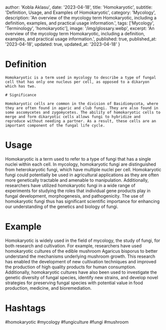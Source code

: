 
  author: 'Kobla Aklasu',
  date: '2023-04-18',
  title: 'Homokaryotic',
  subtitle: 'Definition, Usage, and Examples of Homokaryotic',
  category: 'Mycology',
  description: 'An overview of the mycology term Homokaryotic, including a definition, examples, and practical usage information.',
  tags: ['Mycology', 'Terminology', 'homokaryotic'],
  image: '/img/glossary.webp',
  excerpt: 'An overview of the mycology term Homokaryotic, including a definition, examples, and practical usage information.',
  published: true,
  published_at: '2023-04-18',
  updated: true,
  updated_at: '2023-04-18'
}




# Definition
    
    Homokaryotic is a term used in mycology to describe a type of fungal cell that has only one nucleus per cell, as opposed to a dikaryon which has two.  
    
    # Significance
    
    Homokaryotic cells are common in the division of Basidiomycota, where they are often found in agaric and club fungi. They are also found in some ascomycetes and zygomycetes. The ability of homokaryotic cells to merge and form dikaryotic cells allows fungi to hybridize and reproduce without needing a partner. As a result, these cells are an important component of the fungal life cycle.

# Usage

Homokaryotic is a term used to refer to a type of fungi that has a single nuclei within each cell. In mycology, homokaryotic fungi are distinguished from heterokaryotic fungi, which have multiple nuclei per cell. Homokaryotic fungi could potentially be used in agricultural applications as they are often more genetically tractable and amenable to manipulation. Additionally, researchers have utilized homokaryotic fungi in a wide range of experiments for studying the roles that individual gene products play in fungal development, morphogenesis, and pathogenicity. The use of homokaryotic fungi thus has significant scientific importance for enhancing our understanding of the genetics and biology of fungi.

# Example

Homokaryotic is widely used in the field of mycology, the study of fungi, for both research and cultivation. For example, researchers have used homokaryotic cultures of the edible mushroom Agaricus bisporus to better understand the mechanisms underlying mushroom growth. This research has enabled the development of new cultivation techniques and improved the production of high quality products for human consumption. Additionally, homokaryotic cultures have also been used to investigate the genetic diversity of fungal species, identify new strains, and develop novel strategies for preserving fungal species with potential value in food production, medicine, and bioremediation.

# Hashtags

#homokaryotic #mycology #fungiculture #fungi #mushroom

